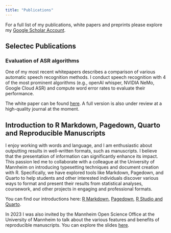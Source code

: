 ```yaml
---
title: "Publications"
---
```


For a full list of my publications, white papers and preprints please explore my <a href="https://scholar.google.de/citations?user=S-lC2DgAAAAJ&hl=en" target="_blank">Google Scholar Account</a>. 


## Selectec Publications

### Evaluation of ASR algorithms

One of my most recent whitepapers describes a comparison of various automatic speech recognition methods. I conduct speech recognition with 4 of the most prominent algorithms (e.g., openAI whisper, NVIDIA NeMo, Google Cloud ASR) and compute word error rates to evaluate their performance.

The white paper can be found <a href="https://osf.io/preprints/socarxiv/vk6wj" target="_blank">here</a>. A full version is also under review at a high-quality journal at the moment.

## Introduction to R Markdown, Pagedown, Quarto and Reproducible Manuscripts

I enjoy working with words and language, and I am enthusiastic about outputting results in well-written formats, such as manuscripts. I believe that the presentation of information can significantly enhance its impact.
This passion led me to collaborate with a colleague at the University of Mannheim on introducing typesetting techniques and document creation with R. Specifically, we have explored tools like Markdown, Pagedown, and Quarto to help students and other interested individuals discover various ways to format and present their results from statistical analyses, coursework, and other projects in engaging and professional formats.

You can find our introductions here: <a href="https://osf.io/preprints/osf/q395s" target="_blank">R Markdown</a>, <a href="https://osf.io/preprints/osf/k8jhx" target="_blank">Pagedown</a>, <a href="https://osf.io/preprints/ur4xn" target="_blank">R Studio and Quarto</a>.

In 2023 I was also invited by the Mannheim Open Science Office at the University of Mannheim to talk about the various features and benefits of reproducible manuscripts. You can explore the slides <a href="https://clandesv.github.io/reproducible-manuscripts-with-rmarkdown/slides.html#1" target="_blank">here</a>.

